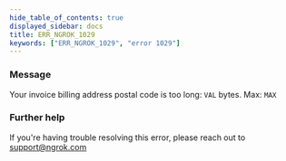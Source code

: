 ```yaml
---
hide_table_of_contents: true
displayed_sidebar: docs
title: ERR_NGROK_1029
keywords: ["ERR_NGROK_1029", "error 1029"]
---
```


### Message

Your invoice billing address postal code is too long: `VAL` bytes. Max: `MAX`

### Further help

If you're having trouble resolving this error, please reach out to [support@ngrok.com](mailto:support@ngrok.com?subject=Help%20with%20ERR_NGROK_1029)
